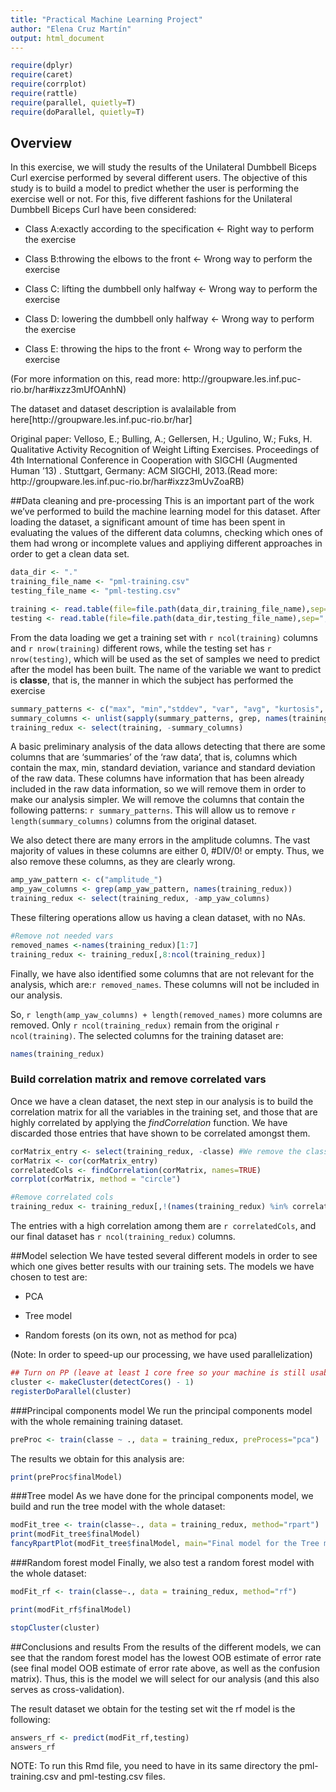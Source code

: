 ```yaml
---
title: "Practical Machine Learning Project"
author: "Elena Cruz Martín"
output: html_document
---
```

```r
require(dplyr)
require(caret)
require(corrplot)
require(rattle)
require(parallel, quietly=T)
require(doParallel, quietly=T)
```

## Overview
In this exercise, we will study the results of the Unilateral Dumbbell Biceps Curl exercise performed by several different users. The objective of this study is to build a model to predict whether the user is performing the exercise well or not. For this, five different fashions for the Unilateral Dumbbell Biceps Curl have been considered:

* Class A:exactly according to the specification <- Right way to perform the exercise

* Class B:throwing the elbows to the front <- Wrong way to perform the exercise

* Class C: lifting the dumbbell only halfway <- Wrong way to perform the exercise

* Class D: lowering the dumbbell only halfway <- Wrong way to perform the exercise

* Class E: throwing the hips to the front <- Wrong way to perform the exercise

(For more information on this, read more: http://groupware.les.inf.puc-rio.br/har#ixzz3mUfOAnhN)

The dataset and dataset description is avalailable from here[http://groupware.les.inf.puc-rio.br/har]

Original paper: Velloso, E.; Bulling, A.; Gellersen, H.; Ugulino, W.; Fuks, H. Qualitative Activity Recognition of Weight Lifting Exercises. Proceedings of 4th International Conference in Cooperation with SIGCHI (Augmented Human '13) . Stuttgart, Germany: ACM SIGCHI, 2013.(Read more: http://groupware.les.inf.puc-rio.br/har#ixzz3mUvZoaRB)

##Data cleaning and pre-processing
This is an important part of the work we've performed to build the machine learning model for this dataset.  After loading the dataset, a significant amount of time has been spent in evaluating the values of the different data columns, checking which ones of them had wrong or incomplete values and appliying different approaches in order to get a clean data set. 

```r
data_dir <- "."
training_file_name <- "pml-training.csv"
testing_file_name <- "pml-testing.csv"

training <- read.table(file=file.path(data_dir,training_file_name),sep=",", header=TRUE)
testing <- read.table(file=file.path(data_dir,testing_file_name),sep=",", header=TRUE)
```

From the data loading we get a training set with `r ncol(training)` columns and  `r nrow(training)` different rows, while the testing set has `r nrow(testing)`, which will be used as the set of samples we need to predict after the model has been built. The name of the variable we want to predict is **classe**, that is, the manner in which the subject has performed the exercise

```r
summary_patterns <- c("max", "min","stddev", "var", "avg", "kurtosis", "skewness")
summary_columns <- unlist(sapply(summary_patterns, grep, names(training)))
training_redux <- select(training, -summary_columns)
```

A basic preliminary analysis of the data allows detecting that there are some columns that are 'summaries' of the 'raw data', that is, columns which contain the max, min, standard deviation, variance and standard deviation of the raw data. These columns have information that has been already included in the raw data information, so we will remove them in order to make our analysis simpler. We will remove the columns that contain the following patterns: `r summary_patterns`. This will allow us to remove `r length(summary_columns)` columns from the original dataset.

We also detect there are many errors in the amplitude columns. The vast majority of values in these columns are either 0, #DIV/0! or empty. Thus, we also remove these columns, as they are clearly wrong.
```r
amp_yaw_pattern <- c("amplitude_")
amp_yaw_columns <- grep(amp_yaw_pattern, names(training_redux))
training_redux <- select(training_redux, -amp_yaw_columns)
```

These filtering operations allow us having a clean dataset, with no NAs.

```r
#Remove not needed vars 
removed_names <-names(training_redux)[1:7]
training_redux <- training_redux[,8:ncol(training_redux)]
```
Finally, we have also identified some columns that are not relevant for the analysis, which are:`r removed_names`. These columns will not be included in our analysis. 

So, `r length(amp_yaw_columns) + length(removed_names)` more columns are removed. Only `r ncol(training_redux)` remain from the original `r ncol(training)`. The selected columns for the training dataset are:

```r
names(training_redux)
```

### Build correlation matrix and remove correlated vars
Once we have a clean dataset, the next step in our analysis is to build the correlation matrix for all the variables in the training set, and those that are highly correlated by applying the *findCorrelation* function. We have discarded those entries that have shown to be correlated amongst them. 

```r
corMatrix_entry <- select(training_redux, -classe) #We remove the classe column
corMatrix <- cor(corMatrix_entry)
correlatedCols <- findCorrelation(corMatrix, names=TRUE)
corrplot(corMatrix, method = "circle")

#Remove correlated cols 
training_redux <- training_redux[,!(names(training_redux) %in% correlatedCols)]
```

The entries with a high correlation among them are `r correlatedCols`, and our final dataset has `r ncol(training_redux)` columns.

##Model selection
We have tested several different models in order to see which one gives better results with our training sets. The models we have chosen to test are:

* PCA

* Tree model

* Random forests (on its own, not as method for pca)

(Note: In order to speed-up our processing, we have used parallelization)

```r
## Turn on PP (leave at least 1 core free so your machine is still usable when doing the calc)
cluster <- makeCluster(detectCores() - 1)
registerDoParallel(cluster)
```

###Principal components model
We run the principal components model with the whole remaining training dataset. 
```r
preProc <- train(classe ~ ., data = training_redux, preProcess="pca")
```

The results we obtain for this analysis are:
```r
print(preProc$finalModel)
```

###Tree model
As we have done for the principal components model, we build and run the tree model with the whole dataset:
```r
modFit_tree <- train(classe~., data = training_redux, method="rpart")
print(modFit_tree$finalModel)
fancyRpartPlot(modFit_tree$finalModel, main="Final model for the Tree model")
```


###Random forest model
Finally, we also test a random forest model with the whole dataset:
```r
modFit_rf <- train(classe~., data = training_redux, method="rf")
```

```r
print(modFit_rf$finalModel)
```

```r
stopCluster(cluster)
```


##Conclusions and results
From the results of the different models, we can see that the random forest model has the lowest OOB estimate of error rate (see final model OOB estimate of error rate above, as well as the confusion matrix). Thus, this is the model we will select for our analysis (and this also serves as cross-validation).

The result dataset we obtain for the testing set wit the rf model is the following:
```r
answers_rf <- predict(modFit_rf,testing)
answers_rf
```

NOTE: To run this Rmd file, you need to have in its same directory the pml-training.csv and pml-testing.csv files.





